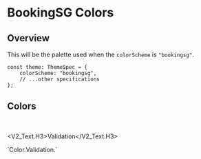 
<Meta title="General/Color/BookingSG Color" />

# BookingSG Colors

## Overview

This will be the palette used when the `colorScheme` is `"bookingsg"`.

```tsx
const theme: ThemeSpec = {
    colorScheme: "bookingsg",
    // ...other specifications
};
```

## Colors

<Unstyled>
    <ColorPalette set={BookingSGColorSet.Brand} category="Brand" />
    <ColorPalette
        set={{
            Primary: BookingSGColorSet.Primary,
            PrimaryDark: BookingSGColorSet.PrimaryDark,
            Secondary: BookingSGColorSet.Secondary,
        }}
    />
    <ColorPalette set={BookingSGColorSet.Neutral} category="Neutral" />
    <ColorPalette set={BookingSGColorSet.Accent.Dark} category="Accent.Dark" />
    <ColorPalette
        set={BookingSGColorSet.Accent.Light}
        category="Accent.Light"
    />
</Unstyled>

<br />

<V2_Text.H3>Validation</V2_Text.H3>

<PreviewBox>
  `Color.Validation.<color>`
</PreviewBox>

<Unstyled>
    <ColorPalette set={BookingSGColorSet.Validation.Green} category="Green" />
    <ColorPalette set={BookingSGColorSet.Validation.Orange} category="Orange" />
    <ColorPalette set={BookingSGColorSet.Validation.Red} category="Red" />
    <ColorPalette set={BookingSGColorSet.Validation.Blue} category="Blue" />
</Unstyled>
